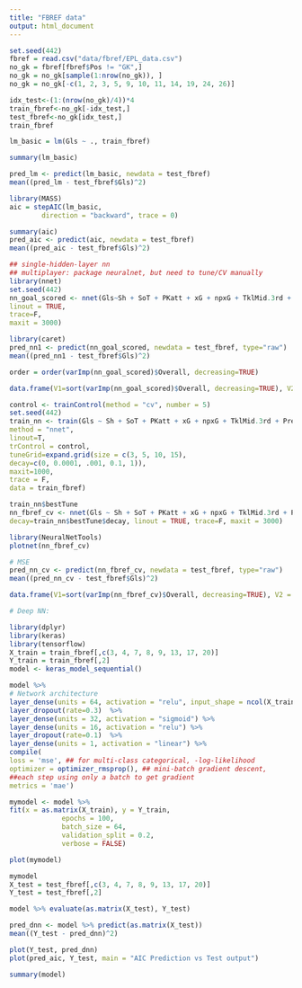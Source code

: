 ```yaml
---
title: "FBREF data"
output: html_document
---
```


```r
set.seed(442)
fbref = read.csv("data/fbref/EPL_data.csv")
no_gk = fbref[fbref$Pos != "GK",]
no_gk = no_gk[sample(1:nrow(no_gk)), ]
no_gk = no_gk[-c(1, 2, 3, 5, 9, 10, 11, 14, 19, 24, 26)]

idx_test<-(1:(nrow(no_gk)/4))*4
train_fbref<-no_gk[-idx_test,]
test_fbref<-no_gk[idx_test,]
train_fbref
```

```r
lm_basic = lm(Gls ~ ., train_fbref)

summary(lm_basic)

pred_lm <- predict(lm_basic, newdata = test_fbref)
mean((pred_lm - test_fbref$Gls)^2)
```

``` r
library(MASS)
aic = stepAIC(lm_basic,
        direction = "backward", trace = 0)

summary(aic)
pred_aic <- predict(aic, newdata = test_fbref)
mean((pred_aic - test_fbref$Gls)^2)
```

``` r
## single-hidden-layer nn
## multiplayer: package neuralnet, but need to tune/CV manually
library(nnet)
set.seed(442)
nn_goal_scored <- nnet(Gls~Sh + SoT + PKatt + xG + npxG + TklMid.3rd + PressMid.3rd + Int, data = train_fbref, size = 10, decay=0.0001,
linout = TRUE,
trace=F,
maxit = 3000)
```

``` r
library(caret)
pred_nn1 <- predict(nn_goal_scored, newdata = test_fbref, type="raw")
mean((pred_nn1 - test_fbref$Gls)^2)

order = order(varImp(nn_goal_scored)$Overall, decreasing=TRUE)

data.frame(V1=sort(varImp(nn_goal_scored)$Overall, decreasing=TRUE), V2 = rownames(varImp(nn_goal_scored))[order])
```

``` r
control <- trainControl(method = "cv", number = 5)
set.seed(442)
train_nn <- train(Gls ~ Sh + SoT + PKatt + xG + npxG + TklMid.3rd + PressMid.3rd + Int,
method = "nnet",
linout=T,
trControl = control,
tuneGrid=expand.grid(size = c(3, 5, 10, 15),
decay=c(0, 0.0001, .001, 0.1, 1)),
maxit=1000,
trace = F,
data = train_fbref)
```

``` r
train_nn$bestTune
nn_fbref_cv <- nnet(Gls ~ Sh + SoT + PKatt + xG + npxG + TklMid.3rd + PressMid.3rd + Int, data = train_fbref, size = train_nn$bestTune$size,
decay=train_nn$bestTune$decay, linout = TRUE, trace=F, maxit = 3000)

library(NeuralNetTools)
plotnet(nn_fbref_cv)

# MSE
pred_nn_cv <- predict(nn_fbref_cv, newdata = test_fbref, type="raw")
mean((pred_nn_cv - test_fbref$Gls)^2)

data.frame(V1=sort(varImp(nn_fbref_cv)$Overall, decreasing=TRUE), V2 = rownames(varImp(nn_fbref_cv))[order])
```

``` r
# Deep NN:

library(dplyr)
library(keras)
library(tensorflow)
X_train = train_fbref[,c(3, 4, 7, 8, 9, 13, 17, 20)]
Y_train = train_fbref[,2]
model <- keras_model_sequential() 

model %>%
# Network architecture
layer_dense(units = 64, activation = "relu", input_shape = ncol(X_train)) %>%
layer_dropout(rate=0.3)  %>%
layer_dense(units = 32, activation = "sigmoid") %>%
layer_dense(units = 16, activation = "relu") %>%
layer_dropout(rate=0.1)  %>%
layer_dense(units = 1, activation = "linear") %>%
compile(
loss = 'mse', ## for multi-class categorical, -log-likelihood
optimizer = optimizer_rmsprop(), ## mini-batch gradient descent,
##each step using only a batch to get gradient
metrics = 'mae')
```

``` r
mymodel <- model %>%          
fit(x = as.matrix(X_train), y = Y_train,
             epochs = 100,
             batch_size = 64,
             validation_split = 0.2, 
             verbose = FALSE)

plot(mymodel)
```

``` r
mymodel
X_test = test_fbref[,c(3, 4, 7, 8, 9, 13, 17, 20)]
Y_test = test_fbref[,2]

model %>% evaluate(as.matrix(X_test), Y_test)

pred_dnn <- model %>% predict(as.matrix(X_test))
mean((Y_test - pred_dnn)^2) 

plot(Y_test, pred_dnn) 
plot(pred_aic, Y_test, main = "AIC Prediction vs Test output")
```

``` r
summary(model)
```